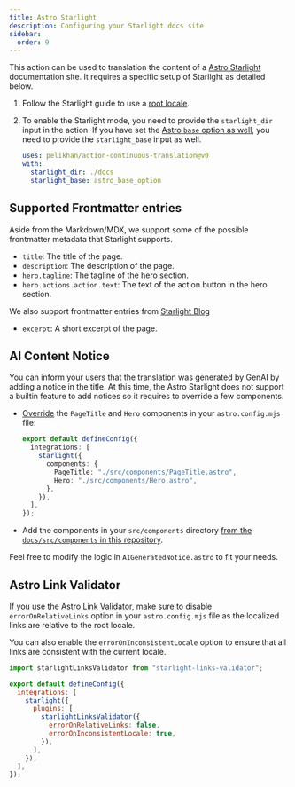 ```yaml
---
title: Astro Starlight
description: Configuring your Starlight docs site
sidebar:
  order: 9
---
```



This action can be used to translation the content of a [Astro Starlight](https://starlight.astro.build/) documentation site.
It requires a specific setup of Starlight as detailed below.

<Steps>

<ol>

<li>

Follow the Starlight guide to use a [root locale](https://starlight.astro.build/guides/i18n/#use-a-root-locale).

</li>

<li>

To enable the Starlight mode, you need to provide the `starlight_dir` input in the action.
If you have set the [Astro `base` option as well](https://docs.astro.build/en/reference/configuration-reference/#base), you need to provide the `starlight_base` input as well.

```yaml title=".github/workflows/ct.yml" "starlight_dir: ./docs" "starlight_base: my_repo_name"
uses: pelikhan/action-continuous-translation@v0
with:
  starlight_dir: ./docs
  starlight_base: astro_base_option
```

</li>

</ol>

</Steps>

## Supported Frontmatter entries

Aside from the Markdown/MDX, we support some of the possible frontmatter metadata that Starlight supports.

- `title`: The title of the page.
- `description`: The description of the page.
- `hero.tagline`: The tagline of the hero section.
- `hero.actions.action.text`: The text of the action button in the hero section.

We also support frontmatter entries from [Starlight Blog](https://starlight-blog-docs.vercel.app/)

- `excerpt`: A short excerpt of the page.

## AI Content Notice

You can inform your users that the translation was generated by GenAI by
adding a notice in the title. At this time, the Astro Starlight does not support a builtin feature to add notices
so it requires to override a few components.

- [Override](https://starlight.astro.build/guides/overriding-components/#how-to-override) the `PageTitle` and `Hero` components in your `astro.config.mjs` file:

  ```ts title="astro.config.mjs"
  export default defineConfig({
    integrations: [
      starlight({
        components: {
          PageTitle: "./src/components/PageTitle.astro",
          Hero: "./src/components/Hero.astro",
        },
      }),
    ],
  });
  ```

- Add the components in your `src/components` directory [from the `docs/src/components` in this repository](https://github.com/pelikhan/action-continuous-translation/tree/main/docs/src/components).

Feel free to modify the logic in `AIGeneratedNotice.astro` to fit your needs.

## Astro Link Validator

If you use the [Astro Link Validator](https://github.com/HiDeoo/starlight-links-validator),
make sure to disable `errorOnRelativeLinks` option in your `astro.config.mjs` file
as the localized links are relative to the root locale.

You can also enable the `errorOnInconsistentLocale` option to ensure that all links are consistent with the current locale.

```js title="astro.config.mjs" "errorOnRelativeLinks: false"
import starlightLinksValidator from "starlight-links-validator";

export default defineConfig({
  integrations: [
    starlight({
      plugins: [
        starlightLinksValidator({
          errorOnRelativeLinks: false,
          errorOnInconsistentLocale: true,
        }),
      ],
    }),
  ],
});
```
